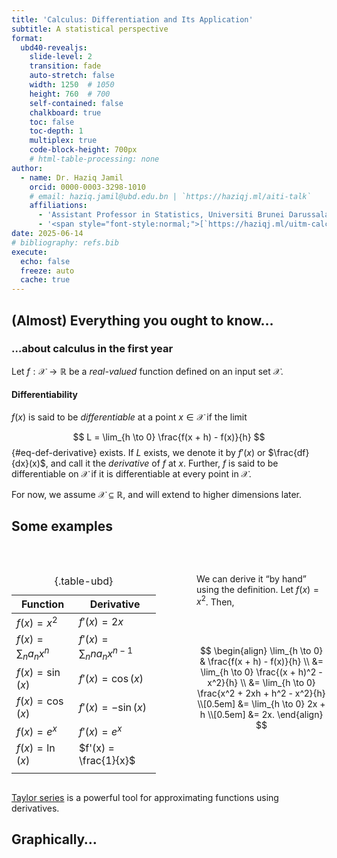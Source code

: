 ```yaml
---
title: 'Calculus: Differentiation and Its Application'
subtitle: A statistical perspective
format:
  ubd40-revealjs:
    slide-level: 2
    transition: fade
    auto-stretch: false
    width: 1250  # 1050
    height: 760  # 700
    self-contained: false
    chalkboard: true
    toc: false
    toc-depth: 1
    multiplex: true
    code-block-height: 700px
    # html-table-processing: none
author:
  - name: Dr. Haziq Jamil
    orcid: 0000-0003-3298-1010
    # email: haziq.jamil@ubd.edu.bn | `https://haziqj.ml/aiti-talk`
    affiliations: 
      - 'Assistant Professor in Statistics, Universiti Brunei Darussalam'
      - '<span style="font-style:normal;">[`https://haziqj.ml/uitm-calculus/`](https://haziqj.ml/uitm-calculus/)</span>'
date: 2025-06-14
# bibliography: refs.bib
execute:
  echo: false
  freeze: auto
  cache: true
---
```


## (Almost) Everything you ought to know...

### ...about calculus in the first year



Let $f:\mathcal X \to \mathbb R$ be a *real-valued* function defined on an input set $\mathcal X$.

::: {.fragment}

::: {#def-derivatives}

#### Differentiability

$f(x)$ is said to be *differentiable* at a point $x \in \mathcal X$ if the limit 

$$
L = \lim_{h \to 0} \frac{f(x + h) - f(x)}{h}
$${#eq-def-derivative}
exists.
If $L$ exists, we denote it by $f'(x)$ or $\frac{df}{dx}(x)$, and call it the *derivative* of $f$ at $x$.
Further, $f$ is said to be differentiable on $\mathcal X$ if it is differentiable at every point in $\mathcal X$.
:::

:::

::: {.fragment}
For now, we assume $\mathcal X \subseteq \mathbb R$, and will extend to higher dimensions later.
:::

## Some examples


::: {.columns}

::: {.column width="50%"}
<br>

| Function | Derivative |
| --- | --- |
| $f(x) = x^2$ | $f'(x) = 2x$ |
| $f(x) = \sum_{n} a_n x^n$ | $f'(x) = \sum_{n} n a_n x^{n-1}$ | 
| $f(x) = \sin(x)$ | $f'(x) = \cos(x)$ |
| $f(x) = \cos(x)$ | $f'(x) = -\sin(x)$ |
| $f(x) = e^x$ | $f'(x) = e^x$ |
| $f(x) = \ln(x)$ | $f'(x) = \frac{1}{x}$ | 
| | |
: {.table-ubd}
:::

::: {.column width="5%"}
:::

::: {.column width="45%"}

<br>

We can derive it "by hand" using the definition.
Let $f(x) = x^2$.
Then,

<br>
<br>

$$
\begin{align}
\lim_{h \to 0} & \frac{f(x + h) - f(x)}{h} \\
&= \lim_{h \to 0} \frac{(x + h)^2 - x^2}{h} \\
&= \lim_{h \to 0} \frac{x^2 + 2xh + h^2 - x^2}{h} \\[0.5em]
&= \lim_{h \to 0} 2x + h \\[0.5em]
&= 2x.
\end{align}
$$

:::

:::

::: aside
[Taylor series](https://en.wikipedia.org/wiki/Taylor_series) is a powerful tool for approximating functions using derivatives. 
:::


## Graphically...

```{=html}
<script src="https://www.desmos.com/api/v1.11/calculator.js?apiKey=dcb31709b452b1cf9dc26972add0fda6"></script>

<div id="desmos-derivative" style="position: relative; width: 100%; height:88%;"></div>

<script>
  var elt = document.getElementById("desmos-derivative");
  var calculator = Desmos.GraphingCalculator(elt, {
    expressions: true,
    settingsMenu: false,
    zoomButtons: true
  });

  calculator.setExpressions([
    { id: 'f', latex: 'f(x) = x^2' },
    { id: 'a', latex: 'a = 1', sliderBounds: { min: -1, max: 3 } },
    { id: 'h', latex: 'h = 1.5', sliderBounds: { min: 0.001, max: 1.5 } },
    { id: 'pt1', latex: '(a, f(a))', showLabel: true },
    { id: 'pt2', latex: '(a + h, f(a + h))', showLabel: true },
    { id: 's', latex: 'L = \\frac{f(a+h) - f(a)}{h}' },
    { id: 'tangent', latex: 'y = L(x - a) + f(a)', color: Desmos.Colors.RED }
  ]);

  calculator.setMathBounds({
    left: -1,
    right: 3,
    bottom: -0.5,
    top: 8
  });

</script>
```

## What is a derivative?

The derivative of a function tells you:    

- 🚀 How fast the function is _changing_ at any point  
- 📐 The **slope** of the tangent line at that point

```r
#| fig-height: 2.8
#| fig-width: 7
#| out-width: 100%
library(tidyverse)

f <- function(x) -x^2
f_prime <- function(x) -2*x
x_pts <- c(-1, 0, 1)
fty <- factor(c("f increasing", "f stationary", "f decreasing"),
                levels = c("f increasing", "f stationary", "f decreasing"))

curve_df <- tibble(x = seq(-2, 2, length.out = 200), y = f(x))

tangent_df <- lapply(x_pts, function(a) {
  tibble(x = seq(a - 1, a + 1, length.out = 100),
         y = f_prime(a) * x + f(a) - f_prime(a) * a,
         x0 = a,
         type = fty[match(a, x_pts)])
}) |> bind_rows()

point_df <- tibble(x = x_pts, y = f(x_pts), type = fty)

ggplot() +
  geom_line(data = curve_df, aes(x, y), color = "black", linewidth = 0.8) +
  geom_line(data = tangent_df, aes(x, y), color = "red3", linewidth = 0.8) +
  geom_point(data = point_df, aes(x, y), color = "steelblue3", size = 2) +
  facet_wrap(~ type) +
  labs(x = "x", y = "f(x)") +
  theme_bw()
```

## The concept of optimisation

- When $f$ is some kind of a "reward" function, then the value of $x$ that maximises $f$ is highly of interest. Some examples:
  - 💰 **Profit maximisation**: Find the price that maximises profit.
  - 🧬 **Biological processes**: Find the conditions that maximise growth or reproduction rates.
  - 👷‍♂️ **Engineering**: Find the design parameters that maximise strength or efficiency.


- Derivatives help us find so-called *critical values*: [Solve $f'(x) = 0$]{.ubdrubysoftbg}.

::: {#exm-maxima}

Find the maximum of $f(x) = -3x^4 + 4x^3 + 12x^2$.

:::

. . . 

$$
\begin{align*}
f'(x) = -12x^3 + 12x^2 + 24x &= 0 \\
\Leftrightarrow 12x(2 + x - x^2) &= 0 \\
\Leftrightarrow 12x(x+1)(x-2) &= 0 \\
\Leftrightarrow x &= 0, -1, 2.
\end{align*}
$$

. . . 

::: {.nudge-up-medium}
Are all of these critical values maxima values? 🤔
:::

## Graphically...

```r
#| fig-height: 4.1
#| fig-width: 7
#| out-width: 100%
library(ggrepel)

f <- function(x) -3 * x ^ 4 + 4 * x ^ 3 + 12 * x ^ 2#-x^4 + 2*x^3 + 3*x^2 - 2*x
x_crit <- c(-1, 0, 2)
df <- tibble(x = seq(-2, 3, length.out = 500)) %>%
  mutate(y = f(x))

critical_points <- tibble(
  x = x_crit,
  label = c("Local Max", "Local Min", "Global Max"),
  color = RColorBrewer::brewer.pal(3, "Set1")
) %>%
  mutate(y = f(x))

shade_df <- tibble(
  xmin = c(-Inf, x_crit[1], x_crit[2]),
  xmax = c(x_crit[1], x_crit[2], x_crit[3]),
  fill = rep(c("grey75", "white"), length.out = 3)
)

pm_df <- tibble(
  x = ((c(-2.2, x_crit, 3.2) + c(x_crit, 3.2, 0)) / 2)[1:4],
  y = 35
)

ggplot(df, aes(x, y)) +
  geom_rect(data = shade_df, aes(xmin = xmin, xmax = xmax, ymin = -Inf, 
                                 ymax = Inf, fill = fill), 
            inherit.aes = FALSE, alpha = 0.4) +  
  scale_fill_identity() +
  geom_label(data = pm_df, aes(x, y, label = c("+", "−", "+", "−")),
            size = 8, color = "black", vjust = -0.5) +
  geom_line(color = "black", size = 1) +
  geom_point(data = critical_points, aes(x, y, color = label), size = 3,
             show.legend = FALSE) +
  geom_text_repel(
    data = critical_points, 
    aes(x, y, label = label, color = label), 
    size = 4.5, 
    seed = 4, 
    #nudge_y = 0.5,
    box.padding = 1, 
    point.padding = 0.4, 
    show.legend = FALSE
  ) +
  scale_colour_brewer(palette = "Set1") +
  coord_cartesian(ylim = c(-8, 43)) +
  labs(x = "x", y = "f(x)") +
  theme_bw()
```


## How do we know if it's a maxima or minima?

[**Second derivative test:**]{.ubdrubydeep} Measure the **change in slope** around the critical point $\hat x$, i.e. $f''(\hat x) = \frac{d}{dx}\left( \frac{df}{dx}(x) \right) = \frac{d^2f}{dx^2}(x)$.

. . . 

::: {.nudge-down-medium}

| Behaviour of $f$ near $\hat x$               | $f''(\hat x)$       | Shape             | Conclusion     |
|-------------------------------|---------------------|----------------------|-------------------|----------------|
| Increasing → Decreasing       | $f''(\hat x) < 0$ | Concave (∩)  | Local maximum  |
| Decreasing → Increasing       | $f''(\hat x) > 0$ | Convex (∪)    | Local minimum  |
| No sign change / flat region  |  $f''(\hat x) = 0$   | Unknown / flat    | Inconclusive   |

:::

## Curvature

::: {#def-curvature}
Let $\mathcal C_x$ denote the *osculating circle* at $x$ with centre $c$ and radius $r$, i.e. the circle that best approximates the graph of $f$ at $x$.
The curvature $\kappa$ for a graph of a function $f$ at a point $x$ is defined as $\kappa = \frac{1}{r}$.
:::

```r
#| fig-width: 7
#| fig-height: 3
#| out-width: 100%
#| label: curvature-concav
set.seed(123)
n1 <- 5
n2 <- 500
nratio <- sqrt(n2 / n1)
m <- 100
B <- 200
mu <- c(seq(5.8, 10.2, length = m - 1), 8)
res <- matrix(NA, nrow = m, ncol = B) 
score_vec1 <- score_vec2 <- mean_vec2 <- mean_vec1 <- rep(NA, B)

# Small FI
for (j in 1:B) {
  X <- rnorm(n1, mean = 8, sd = 1)
  ll <- rep(NA, length(mu))
  for (i in seq_along(ll)) 
    ll[i] <- sum(dnorm(X, mean = mu[i], sd = 1, log = TRUE)) 
  res[, j] <- ll
  mean_vec1[j] <- mean(X)
  score_vec1[j] <- sum(X - 8)
}
colnames(res) <- 1:B
res1 <-
  as_tibble(nratio * res) %>%
  mutate(mu = mu,
         mean = apply(nratio * res, 1, mean),
         n = n1) 

# Big FI
for (j in 1:B) {
  X <- rnorm(n2, mean = 8, sd = 1)
  ll <- rep(NA, length(mu))
  for (i in seq_along(ll)) 
    ll[i] <- sum(dnorm(X, mean = mu[i], sd = 1, log = TRUE)) 
  res[, j] <- ll
  mean_vec2[j] <- mean(X)
  score_vec2[j] <- sum(X - 8)
}
colnames(res) <- 1:B
res2 <-
  as_tibble(res) %>%
  mutate(mu = mu,
         mean = apply(res, 1, mean),
         n = n2) 

res <- bind_rows(res1, res2) %>%
  pivot_longer(`1`:`B`)

tmp <- res %>% filter(mu == 8) %>% summarise(mean = unique(mean)) %>% unlist()
diff <- max(tmp) - min(tmp)

res <-
  res |>
  mutate(
    value = case_when(
      n == n2 ~ value + diff,
      TRUE ~ value 
    ),
    mean = case_when(
      n == n2 ~ mean + diff,
      TRUE ~ mean
    ),
    n = factor(n, labels = c("Weak curvature", "Strong curvature"))
  )

ymax <- max(res$value) + 0.25 * abs(max(res$value))
ymin <- min(res$value)

r1 <- 5 * sd(mean_vec1)
r2 <- 8 * sd(mean_vec2)

circle <- tibble(
  n = factor(1:2, labels = c("Weak curvature", "Strong curvature")),  
  xc = c(8, 8),
  a = c(r1, r2),
  b = 500 * c(1, 1 * r2 / r1),
  yc = tmp[1] - b,
  phi = c(0, 0)
) %>% 
  expand_grid(t = seq(0, 2 * pi, length = 100)) %>%
  mutate(x = xc + a * cos(t) * cos(phi) - b * sin(t) * sin(phi),
         y = yc + a * cos(t) * sin(phi) + b * sin(t) * cos(phi))

circle_text <- 
  filter(circle, t > 0.39 & t < 0.45) %>%
  mutate(a2 = xc + a, label = c("r == 1 / kappa", "r"))

my_cols <- RColorBrewer::brewer.pal(3, "Set1")
res |>
  group_by(mu, n) |>
  summarise(mean = mean(mean)) |>
  ggplot(aes(mu, value)) +
  geom_path(data = circle, aes(x, y), col = my_cols[1]) +
  geom_line(aes(y = mean), col = "black", size = 1) +
  geom_vline(xintercept = 8, linetype = "dashed") +
  geom_segment(data = circle_text, aes(xc, yc, xend = x, yend = y), col = my_cols[1]) +
  geom_point(data = circle_text, aes(xc, yc), col = my_cols[1], size = 1.5) +
  geom_text(data = circle_text, aes((xc + x) / 2, (yc + y) / 2 / 0.9, label = label), 
            parse = TRUE, col = my_cols[1]) +
  geom_text(data = circle_text, aes(xc, yc), label = "c", nudge_x = -0.12) +
  scale_x_continuous(breaks = c(6, 7, 8, 9, 10), labels = c("", "", "x", "", "")) +
  labs(y = "f(x)", x = NULL) +
  coord_cartesian(ylim = c(ymin + 800, ymax), xlim = c(6, 10)) +
  facet_grid(. ~ n) +
  theme_bw() + 
  theme(axis.text.y = element_blank(), axis.ticks = element_blank()) 
```

## Curvature and concavity

::: {#def-curvature-alt}
#### Curvature
The (signed) curvature for a graph $y=f(x)$ is
$$
\kappa = \frac{f''(x)}{\big(1 + [f'(x)]^2\big)^{3/2}}.
$$
:::

- The second derivative $f''(x)$ tells us how fast the slope is changing.

- The [**sign**]{.ubdrubydeep} of the curvature is the same as the sign of $f''(x)$. Hence,
  - If $f''(x) > 0$, the graph is **concave up** (convex).
  - If $f''(x) < 0$, the graph is **concave down** (concave).

- The [**magnitude**]{.ubdrubydeep} of the curvature is proportional to $f''(x)$. Hence,
  - If $|f''(x)|$ is large, the graph is *steep* and "curvier".
  - If $|f''(x)|$ is small, the graph is *flat* and "gentle".
  
- For reference, a straight line has zero curvature.

<!-- ```{r} -->
<!-- #| fig-width: 7 -->
<!-- #| fig-height: 3 -->
<!-- #| out-width: 100% -->
<!-- #| label: curvature-concav -->
<!-- ``` -->

## Summary so far

- Derivatives represent rate of change (slope) of a function $f:\mathcal X \to \mathbb R$.

- Interested in optimising an *objective* function $f(x)$ representing some kind of "reward" or "cost".

- Find critical points by solving $f'(x) = 0$.

- Use the second derivative test to classify critical points:
  - If $f''(x) < 0$, then $f$ is concave down at $x$ and $x$ is a local maximum.
  - If $f''(x) > 0$, then $f$ is concave up at $x$ and $x$ is a local minimum.
  - If $f''(x) = 0$, then the test is inconclusive.
  
- Curvature tells us how steep the curve is at its optima. In some sense, it tells us how hard or easy it is to find the optimum.

# A statistical persepctive {.transition-slide-ubdrubydeep}

## But what *is* statistics?

Statistics is a scientific subject that deals with the collection, analysis, interpretation, and presentation of data.

- **Collection** means designing experiments, questionnaires, sampling schemes, and also administration of data collection.

- **Analysis** means mathematically modelling, estimation, testing, forecasting.

::: {.nudge-up}
![](figures/ppdac.png){width=100% fig-align=center}
:::

::: aside
See also: *The Art of Statistics: Learning from Data* by David Spiegelhalter.
:::

## Motivation

> I toss a coin $n$ times and I wish to find $p$, the probability of heads. Let $X_i=1$ if a heads turns up, and $X_i=0$ if tails.

- I do not know the value of $p$, so I want to estimate it somehow.

- I have a "guess" what it might be e.g. $p=0.5$ or $p=0.7$.

- How do I objectively decide which value is better?

![](figures/bentcoin.png){.absolute right=10 top=200 width="220"}




::: {.callout-note}
#### A more high-stakes example

Think of the binary outcomes as a stock price rising or falling. 
You'll need to decide to invest based on what you believe (or the data suggests) the probability of the stock price rising is.
:::

## A probabilistic model

Each $X_i$ is a *random variable* taking only two possible outcomes, i.e.
$$
X_i = \begin{cases}
1 &\text{w.p. } \ \ p \\
0 &\text{w.p. } \ \ 1-p \\
\end{cases}
$$
This is known as a **Bernoulli** random variable.

. . .

Suppose that $X=X_1 + \dots + X_n$ --- i.e. we are counting the number of heads in $n$ tossess --- then this becomes a **binomial** random variable. We write $X \sim \operatorname{Bin}(n, p)$, and the *probability mass function* is given by
$$
f(x \mid p) = \Pr(X = x) = \binom{n}{x} p^x (1 - p)^{n - x}, \quad x = 0, 1, \ldots, n. 
$$

## Learning from data

::: {.callout-important}
#### $p$ is unknown
If we do not know $p$, then it is not possible to calculate probabilities, expectations, variances... ☹️
:::

Naturally, you go ahead and collect data by tossing it $n=10$ times. The outcome happens to be
$$
H, H, H, T, T, H, H, T, H, H
$$
There is a total of $X=7$ heads, and from this you surmise that (at least) the coin is *unlikely* to be fair, because:

- If $p=0.5$, then $\Pr(X=7 \mid p = 0.7) = \binom{10}{7} (0.5)^7 (0.5)^3 = 0.117$.
- If $p=0.7$, then $\Pr(X=7 \mid p = 0.5) = \binom{10}{7} (0.7)^7 (0.3)^3 = 0.267$.
- If $p=0.9$, then $\Pr(X=7 \mid p = 0.9) = \binom{10}{7} (0.9)^7 (0.1)^3 = 0.057$.

::: {.nudge-up-large}
How to formalise this idea?
:::

## The likelihood function

::: {#def-likelihood}
Given a probability function $x \mapsto f(x\mid\theta)$ where $x$ is a realisation of a random variable $X$, the *likelihood function* is $\theta \mapsto f(x\mid\theta)$, often written
$\mathcal L(\theta) = f(x \mid \theta)$.
:::

```r
#| out-width: 100%
#| fig-height: 3
#| fig-width: 7

plot_binom_lik <- function(nheads) {
  
  x <- seq(0, 1, by = 0.01)
  y <- dbinom(nheads, size = 10, x)
  
  ggplot(data.frame(x = x, y = y), aes(x, y)) +
  geom_line() +
  scale_x_continuous(breaks = seq(0, 1, by = 0.1)) +
  theme_bw()
}

plot_binom_lik(7) + 
  labs(x = "Probability of heads, p", y = "L(p|x)",
       subtitle = "Likelihood of Bin(10,p) given fixed data X=7") 
```


## Parameteric statistical models

Assume that $X_i \sim f(x \mid \theta)$ independently for $i = 1, \ldots, n$.
Here, functional form of $f$ is known, but the parameter $\theta$ is unknown. Examples:

| Name        | $f(x \mid \theta)$                                                   | $\theta$                                | Remarks                          |
|-------------|----------------------------------------------------------------------|------------------------------------------|----------------------------------|
| Binomial    | $\binom{n}{x} p^x (1 - p)^{n - x}$                                   | $p \in (0, 1)$        | No. successes in $n$ trials        |
| Poisson     | $\frac{\lambda^x e^{-\lambda}}{x!}$                                  | $\lambda > 0$                            | Count data  |
| Uniform     | $\frac{1}{b - a}$ for $x \in [a, b]$                                 | $a < b$                                  | Equally likely outcomes     |
| Exponential | $\lambda e^{-\lambda x}$ for $x \geq 0$                              | $\lambda > 0$                            | Waiting time        |
| Normal      | $\frac{1}{\sqrt{2\pi\sigma^2}} \exp\left(-\frac{(x - \mu)^2}{2\sigma^2}\right)$ | $\mu \in \mathbb{R},\ \sigma^2 > 0$ | Bell curve       |
|   |   |   |
: {.table-ubd}


## Example (Normal mean)

Suppose we observe $X_1, \ldots, X_n$ from a normal distribution with unknown mean $\mu$ and known variance $\sigma^2$.
The log-likelihood function is given by
$$
\begin{align*}
\ell(\mu) &= \sum_{i=1}^n \log f(X_i \mid \mu) \\
&= \sum_{i=1}^n \log \left( \frac{1}{\sqrt{2\pi\sigma^2}} e^{-\frac{(X_i - \mu)^2}{2\sigma^2}} \right) \\
&= \sum_{i=1}^n \left\{ -\frac{1}{2} \log(2\pi\sigma^2) - \frac{(X_i - \mu)^2}{2\sigma^2} \right\} \\
&= -\frac{n}{2} \log(2\pi\sigma^2) - \frac{1}{2\sigma^2} \sum_{i=1}^n (X_i - \mu)^2.
\end{align*}
$$

## Example (Normal mean, cont.)

To find the MLE of $\mu$, we differentiate the log-likelihood function with respect to $\mu$ and set it to zero:
$$
\begin{align*}
\frac{d}{d\mu} \ell(\mu) &= -\frac{1}{2\sigma^2} \cdot 2 \sum_{i=1}^n (X_i - \mu)(-1) \\
&= \frac{1}{\sigma^2} \sum_{i=1}^n (X_i - \mu) = 0 \\
&\Leftrightarrow \sum_{i=1}^n X_i - n\mu = 0 
\Leftrightarrow \mu = \frac{1}{n} \sum_{i=1}^n X_i.
\end{align*}
$$

Thus, the MLE for $\mu$ is $\hat\mu = \bar X = \frac{1}{n} \sum_{i=1}^n X_i$.

## A real data example

::: {#exm-house-price}
Sample $n=50$ house prices randomly in Brunei.
:::

```r
#| message: false
#| warning: false
#| out-width: 100%
#| fig-height: 3.7
#| fig-width: 8
library(tidyverse)
set.seed(NULL)
n <- 50
mu <- 272
sigma <- 100
x <- rnorm(n, mean = mu, sd = sigma)
loglik <- function(mu, X = x) {
  sum(dnorm(X, mean = mu, sd = sigma, log = TRUE))
}

xmin <- min(x)
xmax <- max(x)

# Boxplot of sample data
p1 <-
  ggplot(tibble(x, y = 0), aes(x, y)) +
  geom_boxplot() +
  geom_jitter(size = 1.5, alpha = 0.5, height = 0.1) +
  annotate("point", x = mean(x), y = 0, size = 3, colour = "red3") +
  geom_vline(xintercept = mean(x), linetype = "dashed", colour = "red3") +
  theme_minimal() +
  coord_cartesian(ylim = c(-1, 1), xlim = c(xmin, xmax)) +
  theme(axis.text.y= element_blank(), axis.ticks.y = element_blank(),
        axis.text.x = element_blank(), panel.grid.major.y = element_blank(), 
        panel.grid.minor.y = element_blank()) +
  labs(y = NULL, x = NULL, subtitle = "Sampling distribution of data")

# Likelihood function
p2 <- tibble(
    xx = seq(xmin, xmax, length.out = 200),
    # yy = unlist(map(xx, \(z) sum(dnorm(z, mean = mean(x), sd = 1, log = TRUE))))
  ) |>
  rowwise() |>
  mutate(yy = loglik(xx)) |>
  ggplot(aes(xx, yy)) +
  geom_line(size = 1) +
  geom_vline(xintercept = mean(x), linetype = "dashed", colour = "red3") +
  coord_cartesian(xlim = c(xmin, xmax)) +
  labs(x = "Price (BND 100k)", y = "Log-likelihood") +
  theme_minimal() 

# cowplot::plot_grid(p1, p2, ncol = 1)
library(patchwork)
p1 / p2 + plot_layout(heights = c(0.5, 1))
```


::: aside
HJ (2025). A spatio-temporal analysis of house prices in Brunei Darussalam. *Qual Quant*, 1-32. DOI: [10.1007/s11135-025-02164-0](https://doi.org/10.1007/s11135-025-02164-0).
:::


## But wait, the sample was random...

::: {.columns}

::: {.column width=30%}
::: {.nudge-down}
```r
x <- rnorm(n, mean = mu, sd = sigma)
cat(head(round(x), 11), "...")
```
:::
:::

::: {.column width=20%}
$\bar X = `r iprior::dec_plac(mean(x), 1)`$
:::

::: {.column width=50%}
```r
#| out-width: 100%
#| fig-height: 0.85
#| fig-width: 5
tibble(xx = seq(170, 370, length.out = 200)) |>
  rowwise() |>
  mutate(yy = loglik(xx)) |>
  ggplot(aes(xx, yy)) +
  geom_line(size = 1) +
  geom_vline(xintercept = mean(x), linetype = "dashed", colour = "red3") +
  coord_cartesian(xlim = c(170, 370)) +
  labs(x = NULL, y = "Likelihood") +
  theme_classic() +
  theme(
    axis.text.y = element_blank(),
    axis.ticks.y = element_blank()
  )
```
:::

:::



::: {.columns}

::: {.column width=30%}
::: {.nudge-down}
```r
x <- rnorm(n, mean = mu, sd = sigma)
cat(head(round(x), 11), "...")
```
:::
:::

::: {.column width=20%}
$\bar X = `r iprior::dec_plac(mean(x), 1)`$
:::

::: {.column width=50%}
```r
#| out-width: 100%
#| fig-height: 0.85
#| fig-width: 5
tibble(xx = seq(170, 370, length.out = 200)) |>
  rowwise() |>
  mutate(yy = loglik(xx)) |>
  ggplot(aes(xx, yy)) +
  geom_line(size = 1) +
  geom_vline(xintercept = mean(x), linetype = "dashed", colour = "red3") +
  coord_cartesian(xlim = c(170, 370)) +
  labs(x = NULL, y = "Likelihood") +
  theme_classic() +
  theme(
    axis.text.y = element_blank(),
    axis.ticks.y = element_blank()
  )
```
:::

:::


::: {.columns}

::: {.column width=30%}
::: {.nudge-down}
```r
x <- rnorm(n, mean = mu, sd = sigma)
cat(head(round(x), 11), "...")
```
:::
:::

::: {.column width=20%}
$\bar X = `r iprior::dec_plac(mean(x), 1)`$
:::

::: {.column width=50%}
```r
#| out-width: 100%
#| fig-height: 0.85
#| fig-width: 5
tibble(xx = seq(170, 370, length.out = 200)) |>
  rowwise() |>
  mutate(yy = loglik(xx)) |>
  ggplot(aes(xx, yy)) +
  geom_line(size = 1) +
  geom_vline(xintercept = mean(x), linetype = "dashed", colour = "red3") +
  coord_cartesian(xlim = c(170, 370)) +
  labs(x = NULL, y = "Likelihood") +
  theme_classic() +
  theme(
    axis.text.y = element_blank(),
    axis.ticks.y = element_blank()
  )
```
:::

:::



::: {.columns}

::: {.column width=30%}
::: {.nudge-down}
```r
x <- rnorm(n, mean = mu, sd = sigma)
cat(head(round(x), 11), "...")
```
:::
:::

::: {.column width=20%}
$\bar X = `r iprior::dec_plac(mean(x), 1)`$
:::

::: {.column width=50%}
```r
#| out-width: 100%
#| fig-height: 0.85
#| fig-width: 5
tibble(xx = seq(170, 370, length.out = 200)) |>
  rowwise() |>
  mutate(yy = loglik(xx)) |>
  ggplot(aes(xx, yy)) +
  geom_line(size = 1) +
  geom_vline(xintercept = mean(x), linetype = "dashed", colour = "red3") +
  coord_cartesian(xlim = c(170, 370)) +
  labs(x = NULL, y = "Likelihood") +
  theme_classic() +
  theme(
    axis.text.y = element_blank(),
    axis.ticks.y = element_blank()
  )
```
:::

:::



::: {.columns}

::: {.column width=30%}
::: {.nudge-down}
```r
x <- rnorm(n, mean = mu, sd = sigma)
cat(head(round(x), 11), "...")
```
:::
:::

::: {.column width=20%}
$\bar X = `r iprior::dec_plac(mean(x), 1)`$
:::

::: {.column width=50%}
```r
#| out-width: 100%
#| fig-height: 0.85
#| fig-width: 5
tibble(xx = seq(170, 370, length.out = 200)) |>
  rowwise() |>
  mutate(yy = loglik(xx)) |>
  ggplot(aes(xx, yy)) +
  geom_line(size = 1) +
  geom_vline(xintercept = mean(x), linetype = "dashed", colour = "red3") +
  coord_cartesian(xlim = c(170, 370)) +
  labs(x = NULL, y = "Likelihood") +
  theme_classic() +
  theme(
    axis.text.y = element_blank(),
    axis.ticks.y = element_blank()
  )
```
:::

:::












<!-- ## Effect of parameterisation -->

<!-- ```{=html} -->
<!-- <div id="desmos-normal" style="position: relative; width: 100%; height: 88%;"></div> -->

<!-- <script> -->
<!--   var elt = document.getElementById("desmos-normal"); -->
<!--   var calculator = Desmos.GraphingCalculator(elt, { -->
<!--     expressions: true, -->
<!--     settingsMenu: false, -->
<!--     zoomButtons: true -->
<!--   }); -->

<!--   calculator.setExpressions([ -->
<!--     { id: 'mu', latex: '\\mu = 0', sliderBounds: { min: -5, max: 5 } }, -->
<!--     { id: 'sigma', latex: '\\sigma = 1', sliderBounds: { min: 0.5, max: 3 } }, -->
<!--     { id: 'f', latex: 'f(x) = \\frac{1}{\\sqrt{2\\pi\\sigma^2}} e^{-\\frac{(x - \\mu)^2}{2\\sigma^2}}' }, -->
<!--     { id: 'graph', latex: 'y = f(x)', color: Desmos.Colors.BLUE } -->
<!--   ]); -->

<!--   calculator.setMathBounds({ -->
<!--     left: -8, -->
<!--     right: 8, -->
<!--     bottom: -0.05, -->
<!--     top: 0.5 -->
<!--   }); -->
<!-- </script> -->
<!-- ``` -->



## Averaging (hypothetical) likelihoods


```r
#| out-width: 100%
#| fig-height: 4
#| fig-width: 7
set.seed(123)
n1 <- 5
n2 <- 500
nratio <- sqrt(n2 / n1)
m <- 100
B <- 100
mu <- c(seq(5.8, 10.2, length = m - 1), 8)
res <- matrix(NA, nrow = m, ncol = B) 
score_vec1 <- score_vec2 <- mean_vec2 <- mean_vec1 <- rep(NA, B)

# Small FI
for (j in 1:B) {
  X <- rnorm(n1, mean = 8, sd = 1)
  ll <- rep(NA, length(mu))
  for (i in seq_along(ll)) 
    ll[i] <- sum(dnorm(X, mean = mu[i], sd = 1, log = TRUE)) 
  res[, j] <- ll
  mean_vec1[j] <- mean(X)
  score_vec1[j] <- sum(X - 8)
}
colnames(res) <- 1:B
res1 <-
  as_tibble(nratio * res) %>%
  mutate(mu = mu,
         mean = apply(nratio * res, 1, mean),
         n = n1) 

# Big FI
for (j in 1:B) {
  X <- rnorm(n2, mean = 8, sd = 1)
  ll <- rep(NA, length(mu))
  for (i in seq_along(ll)) 
    ll[i] <- sum(dnorm(X, mean = mu[i], sd = 1, log = TRUE)) 
  res[, j] <- ll
  mean_vec2[j] <- mean(X)
  score_vec2[j] <- sum(X - 8)
}
colnames(res) <- 1:B
res2 <-
  as_tibble(res) %>%
  mutate(mu = mu,
         mean = apply(res, 1, mean),
         n = n2) 

res <- bind_rows(res1, res2) %>%
  pivot_longer(`1`:`B`)

tmp <- res %>% filter(mu == 8) %>% summarise(mean = unique(mean)) %>% unlist()
diff <- max(tmp) - min(tmp)

res <-
  res %>%
  mutate(
    value = case_when(
      n == n2 ~ value + diff,
      TRUE ~ value 
    ),
    mean = case_when(
      n == n2 ~ mean + diff,
      TRUE ~ mean
    ),
    n = factor(n, labels = c("Low information", "High information"))
  )

ymax <- max(res$value) + 0.25 * abs(max(res$value))
ymin <- min(res$value)

r1 <- 5 * sd(mean_vec1)
r2 <- 8 * sd(mean_vec2)

circle <- tibble(
  n = factor(1:2, labels = c("Low information", "High information")),  
  xc = c(8, 8),
  a = c(r1, r2),
  b = 500 * c(1, 1 * r2 / r1),
  yc = tmp[1] - b,
  phi = c(0, 0)
) %>% 
  expand_grid(t = seq(0, 2 * pi, length = 100)) %>%
  mutate(x = xc + a * cos(t) * cos(phi) - b * sin(t) * sin(phi),
         y = yc + a * cos(t) * sin(phi) + b * sin(t) * cos(phi))

circle_text <- 
  filter(circle, t > 0.39 & t < 0.45) %>%
  mutate(a2 = xc + a, label = c("r == 1 / kappa", NA))

my_cols <- c("red3", "#7eb0d5") %>% rev()

pretty_labels <- seq(100, 500, by = 100)
pretty_positions <- (pretty_labels - 72) / 100 + 6

res |>
  filter(n == "Low information") |>
  ggplot(aes(mu, value)) +
  geom_line(aes(group = name), col = "gray30", alpha = 0.1) +
  geom_path(data = filter(circle, n == "Low information"), aes(x, y), col = "red3") +
  geom_segment(data = filter(circle_text, n == "Low information"), aes(xc, yc, xend = x, yend = y), col = "red3") +
  geom_text(data = filter(circle_text, n == "Low information"), aes((xc + x) / 2 + 0.5, (yc + y) / 2 - 20, label = label), 
            parse = TRUE, col = "red3") +
  geom_line(data = filter(res, n == "Low information") %>% group_by(mu, n) %>% summarise(mean = mean(mean)),
            aes(y = mean), col = "black", size = 1.2) +  
  geom_point(data = tibble(x = c(mean_vec1 + rnorm(B, sd = 0.08), 
                                 mean_vec2 + rnorm(B, sd = 0.08)),
                           y = ymax,
                           name = rep(1:B, 2),
                           n = factor(rep(c(1:2), each = B),
                                      labels = c("Low information", "High information"))),
             aes(x, y), shape = "|", col = "red3") +
  geom_vline(xintercept = 8, linetype = "dashed") +
  scale_x_continuous(
    breaks = pretty_positions,
    labels = pretty_labels
  ) +
  theme_minimal() +
  theme(legend.position = "none",
        axis.text.y = element_blank(), axis.ticks.y = element_blank()) +
  labs(y = "Likelihood", x = "Price (BND 100k)") +
  coord_cartesian(ylim = c(ymin + 800, ymax), xlim = c(6, 10)) 
```


## Fisher information 

::: {#def-fisher-info}
#### Fisher information
Under certain regularity conditions, the Fisher information is defined as
$$
\mathcal I(\theta) = -\operatorname{E}\left[\frac{d^2}{d\theta^2} \ell(\theta)\right].
$$
:::

So, it seems the Fisher information is **inversely** proportional to the *curvature of the (log)-likelihood function*.

> 🧠 INTUITION: Large curvature => Harder to find the optimum => Less information about the parameter => More uncertainty!

Extension of the concepts of "curvature" to the case of **random outcomes**!

## Example (Normal mean Fisher information)

For the normal mean example, we have $\ell'(\mu) = \frac{1}{\sigma^2}\sum_{i=1}^n (X_i-\mu)$. Thus,
$$
\begin{aligned}
\ell''(\mu) = \frac{d^2\ell}{d\mu^2}(\mu) 
&= \frac{d}{d\mu} \left[ \frac{1}{\sigma^2}\sum_{i=1}^n (X_i-\mu) \right] \\
&= \frac{1}{\sigma^2} \sum_{i=1}^n (-1) = -n/\sigma^2.
\end{aligned}
$$
Therefore, the Fisher information is
$$
\mathcal I(\mu) = -\operatorname{E}\left[\ell''(\mu)\right] = \frac{n}{\sigma^2}.
$$
We can improve the estimate of $\mu$ by increasing the sample size $n$!

## Large information ($n=1000$)

```r
#| out-width: 100%
#| fig-height: 4
#| fig-width: 7
set.seed(123)
n1 <- 5
n2 <- 500
nratio <- sqrt(n2 / n1)
m <- 100
B <- 100
mu <- c(seq(5.8, 10.2, length = m - 1), 8)
res <- matrix(NA, nrow = m, ncol = B) 
score_vec1 <- score_vec2 <- mean_vec2 <- mean_vec1 <- rep(NA, B)

# Small FI
for (j in 1:B) {
  X <- rnorm(n1, mean = 8, sd = 1)
  ll <- rep(NA, length(mu))
  for (i in seq_along(ll)) 
    ll[i] <- sum(dnorm(X, mean = mu[i], sd = 1, log = TRUE)) 
  res[, j] <- ll
  mean_vec1[j] <- mean(X)
  score_vec1[j] <- sum(X - 8)
}
colnames(res) <- 1:B
res1 <-
  as_tibble(nratio * res) %>%
  mutate(mu = mu,
         mean = apply(nratio * res, 1, mean),
         n = n1) 

# Big FI
for (j in 1:B) {
  X <- rnorm(n2, mean = 8, sd = 1)
  ll <- rep(NA, length(mu))
  for (i in seq_along(ll)) 
    ll[i] <- sum(dnorm(X, mean = mu[i], sd = 1, log = TRUE)) 
  res[, j] <- ll
  mean_vec2[j] <- mean(X)
  score_vec2[j] <- sum(X - 8)
}
colnames(res) <- 1:B
res2 <-
  as_tibble(res) %>%
  mutate(mu = mu,
         mean = apply(res, 1, mean),
         n = n2) 

res <- bind_rows(res1, res2) %>%
  pivot_longer(`1`:`B`)

tmp <- res %>% filter(mu == 8) %>% summarise(mean = unique(mean)) %>% unlist()
diff <- max(tmp) - min(tmp)

res <-
  res %>%
  mutate(
    value = case_when(
      n == n2 ~ value + diff,
      TRUE ~ value 
    ),
    mean = case_when(
      n == n2 ~ mean + diff,
      TRUE ~ mean
    ),
    n = factor(n, labels = c("Low information", "High information"))
  )

ymax <- max(res$value) + 0.25 * abs(max(res$value))
ymin <- min(res$value)

r1 <- 5 * sd(mean_vec1)
r2 <- 8 * sd(mean_vec2)

circle <- tibble(
  n = factor(1:2, labels = c("Low information", "High information")),  
  xc = c(8, 8),
  a = c(r1, r2),
  b = 500 * c(1, 1 * r2 / r1),
  yc = tmp[1] - b,
  phi = c(0, 0)
) %>% 
  expand_grid(t = seq(0, 2 * pi, length = 100)) %>%
  mutate(x = xc + a * cos(t) * cos(phi) - b * sin(t) * sin(phi),
         y = yc + a * cos(t) * sin(phi) + b * sin(t) * cos(phi))

circle_text <- 
  filter(circle, t > 0.39 & t < 0.45) %>%
  mutate(a2 = xc + a, label = c("r == 1 / kappa", NA))

my_cols <- c("red3", "#7eb0d5") %>% rev()

pretty_labels <- seq(100, 500, by = 100)
pretty_positions <- (pretty_labels - 72) / 100 + 6

res |>
  filter(n == "High information") |>
  ggplot(aes(mu, value)) +
  geom_line(aes(group = name), col = "gray30", alpha = 0.1) +
  geom_path(data = filter(circle, n == "High information"), aes(x, y), col = "red3") +
  geom_segment(data = filter(circle_text, n == "High information"), aes(xc, yc, xend = x, yend = y), col = "red3") +
  geom_text(data = filter(circle_text, n == "High information"), aes((xc + x) / 2 + 0.5, (yc + y) / 2 - 20, label = label), 
            parse = TRUE, col = "red3") +
  geom_line(data = filter(res, n == "High information") %>% group_by(mu, n) %>% summarise(mean = mean(mean)),
            aes(y = mean), col = "black", size = 1.2) +  
  geom_point(data = tibble(x = c(mean_vec1 + rnorm(B, sd = 0.08), 
                                 mean_vec2 + rnorm(B, sd = 0.08)),
                           y = ymax,
                           name = rep(1:B, 2),
                           n = factor(rep(c(1:2), each = B),
                                      labels = c("Low information", "High information"))),
             aes(x, y), shape = "|", col = "red3") +
  geom_vline(xintercept = 8, linetype = "dashed") +
  scale_x_continuous(
    breaks = pretty_positions,
    labels = pretty_labels
  ) +
  theme_minimal() +
  theme(legend.position = "none",
        axis.text.y = element_blank(), axis.ticks.y = element_blank()) +
  labs(y = "Likelihood", x = "Price (BND 100k)") +
  coord_cartesian(ylim = c(ymin + 800, ymax), xlim = c(6, 10)) 
```

# Another example {.transition-slide-ubdrubydeep}

## Exponential waiting time

::: {#exm-exponential }

#### Estimating failure rate of a machine component

Suppose we collect data on how long (in hours) a machine component lasts before it fails. This could be a valve in a chemical plant, a sensor in a civil engineering structure, or a server part in a data centre.
:::

::: {.fragment fragment-index=1 .fade-out}
![](figures/cogs.gif){.absolute left=300 width="40%"}
:::

::: {.fragment fragment-index=1 .fade-in}
::: {.nudge-up-medium}
Assume that failure times $X$ follow an exponential distribution:
$$
f(x \mid \lambda) = \lambda e^{-\lambda x}, \quad x > 0
$$
where $\lambda$ is the failure **rate**. Using observed failure times from a sample of machines, we can estimate $\lambda$ via **Maximum Likelihood Estimation (MLE)**.

Engineers and analysts can predict average lifetime ($1/\lambda$), schedule maintenance, and make design decisions to improve reliability.
:::
:::

## Exponential waiting time (cont.)

Let $X_1,\dots,X_n$ be the observed failure times.
The log-likelihood function is given by
$$
\begin{aligned}
\ell(\lambda) 
= \log \left[ \prod_{i=1}^n f(X_i \mid \lambda) \right]
&= \sum_{i=1}^n \log f(X_i \mid \lambda) \\
&= \sum_{i=1}^n \log \left( \lambda e^{-\lambda X_i} \right) \\
&= n \log \lambda - \lambda \sum_{i=1}^n X_i.
\end{aligned}
$$

## Exponential waiting time (cont.)


To find the MLE of $\lambda$, we differentiate the log-likelihood function with respect to $\lambda$ and set it to zero:
$$
\begin{aligned}
\frac{d}{d\lambda} \ell(\lambda)
&= \frac{n}{\lambda} - \sum_{i=1}^n X_i = 0 \\
\Leftrightarrow \lambda &= \frac{n}{\sum_{i=1}^n X_i} = \frac{1}{\bar X}.
\end{aligned}
$$

::: {.callout-tip}
To obtain the Fisher information, just differentiate $\ell'(\lambda)$ once more, and take negative expectations.
Verify that it is $\mathcal I(\lambda) = n/\lambda^2$.
:::

## Data example

## Plot

# Conclusions {.transition-slide-ubdrubydeep}

## Summary

- Learn from data
- Involves calculus!
- Calculus is not just background math—it’s the **engine** of statistical theory.
- Beyond undergraduate stats: everything from MLE, Bayesian posteriors, to machine learning involves gradients and Hessians.
 Suggest: for students who love math but unsure about statistics—you are the kind of person statistics needs.



## Probability vs statistics


Given a model, probability allows us to *predict* data.
Statistics on the other hand, allows us to *learn* from data.


::: {.columns}

::: {.column width=48%}

```tikz
\usetikzlibrary{fit,positioning,shapes.geometric,decorations.pathreplacing,calc}
\begin{tikzpicture}[scale=0.8, transform shape]
\tikzstyle{obsvar}=[rectangle, thick, minimum size = 10mm,draw =black!80, node distance = 1mm]
\tikzstyle{connect}=[-latex, thick]

\node[obsvar] (fx) [] {$\hspace{1em}f(x|\theta)\hspace{1em}$};
\node (xx) [right=of fx] {\textcolor{blue}{$\{X_1,\dots,X_n\}$}};
\node (theta) [left=of fx] {\textcolor{red}{$\theta$}};
\node (d1) [below=of fx,yshift=9mm] {Model};
\node (d2) [below=of xx,yshift=11mm] {\scriptsize \textcolor{blue}{prob.}};
\node (d3) [below=of theta,yshift=11mm] {\scriptsize \textcolor{red}{param.}};
\node (d1) [above=of fx,yshift=-5mm] {\underline{Probability}};

\path (fx) edge [connect] (xx)
      (theta) edge [connect] (fx);

\end{tikzpicture}
```

- What is $\Pr(X > a)$?
- What is $\operatorname{E}(X)$?


:::

::: {.column width=48%}


```tikz
\usetikzlibrary{fit,positioning,shapes.geometric,decorations.pathreplacing,calc}
\begin{tikzpicture}[scale=0.8, transform shape]
\tikzstyle{obsvar}=[rectangle, thick, minimum size = 10mm,draw =black!80, node distance = 1mm]
\tikzstyle{connect}=[-latex, thick]
\node[obsvar] (fx) [] {$\hspace{1em}f(x|\theta)\hspace{1em}$};
\node (xx) [right=of fx] {\textcolor{red}{$\{x_1,\dots,x_n\}$}};
\node (theta) [left=of fx] {\textcolor{blue}{$\hat\theta$}};
\node (d1) [below=of fx,yshift=9mm] {Model};
\node (d2) [below=of xx,yshift=11mm] {\scriptsize \textcolor{red}{data}};
\node (d3) [below=of theta,yshift=11mm] {\scriptsize \textcolor{blue}{est.}};
\node (d1) [above=of fx,yshift=-5mm] {\underline{Statistics}};

\path (fx) edge [connect] (theta)
      (xx) edge [connect] (fx);

\end{tikzpicture}
```

- What is $\theta$?
- Is $\theta$ larger than $\theta_0$?
- How confident am I that $\theta \in (\theta_l,\theta_u)$?

:::

:::

## Where to go from here

- Numerical derivatives and specialised software
- Bimodal distributions (not easy)
- Interesting challenges in modern statistics include big data, high-dimensional data, and complex models.

